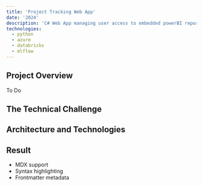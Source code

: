 ```yaml
---
title: 'Project Tracking Web App'
date: '2024'
description: 'C# Web App managing user access to embedded powerBI reports'
technologies:
  - python
  - azure
  - databricks
  - mlflow
---
```


## Project Overview

To Do

## The Technical Challenge

## Architecture and Technologies

## Result

- MDX support
- Syntax highlighting
- Frontmatter metadata 